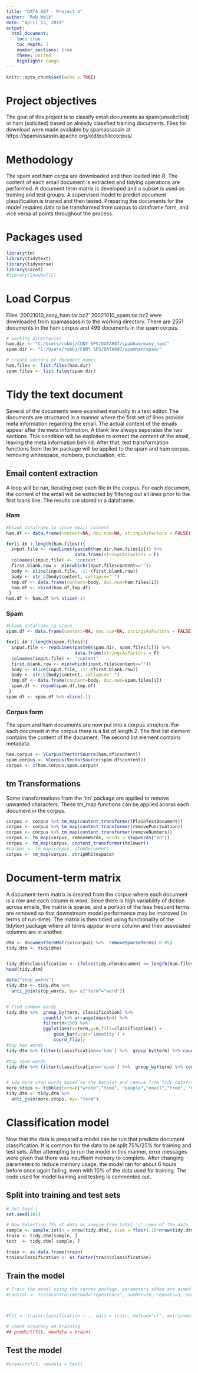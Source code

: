 ---
title: "DATA 607 - Project 4"
author: "Rob Welk"
date: "April 13, 2019"
output: 
  html_document:
    toc: true 
    toc_depth: 3 
    number_sections: true  
    theme: united  
    highlight: tango 
---

```{r setup, include=FALSE}
knitr::opts_chunk$set(echo = TRUE)
```


# Project objectives

The goal of this project is to classify email documents as spam(unsolicited) or ham (solicited) based on already classfied training documents.  Files for download were made available by spamassassin at https://spamassassin.apache.org/old/publiccorpus/. 


# Methodology 

The spam and ham corpa are downloaded and then loaded into R.  The content of each email document is extracted and tidying operations are performed.  A document term matrix is developed and a subset is used as training and test groups.  A supervised model to predict document classification is trianed and then tested. Preparing the documents for the model requires data to be transformed from corpus to dataframe form, and vice versa at points throughout the process.  


# Packages used

```{r, warning=FALSE, message=FALSE}
library(tm)
library(tidytext)
library(tidyverse)
library(caret)
#library(SnowballC)
``` 


# Load Corpus 

Files '20021010_easy_ham.tar.bz2' 20021010_spam.tar.bz2 were downloaded from spamassassin to the working directory. There are 2551 documents in the ham corpus and 499 documents in the spam corpus.
```{r}

# working directories
ham.dir <- "C:/Users/robbj/CUNY SPS/DATA607/spamham/easy_ham/"
spam.dir <- "C:/Users/robbj/CUNY SPS/DATA607/spamham/spam/"

# create vectora of document names
ham.files <- list.files(ham.dir)
spam.files <- list.files(spam.dir)
```


# Tidy the text document

Several of the documents were examined manually in a text editor.  The documents are structured in a manner where the first set of lines provide meta information regarding the email.  The actual content of the emails appear after the meta information. A blank line always seperates the two sections.  This condition will be exploited to extract the content of the email, leaving the meta information behind.  After that, text transformation functions from the tm package will be applied to the spam and ham corpus, removing whitespace, numbers, punctuation, etc.


## Email content extraction
A loop will be run, iterating over each file in the corpus.  For each document, the content of the email will be extracted by filtering out all lines prior to the first blank line. The results are stored in a dataframe.


### Ham 
```{r}
#blank dataframe to store email content 
ham.df <- data.frame(content=NA, doc.num=NA, stringsAsFactors = FALSE)

for(i in 1:length(ham.files)){
  input.file <- readLines(paste0(ham.dir,ham.files[i])) %>% 
                          data.frame(stringsAsFactors = F) 
  colnames(input.file) <- 'content'
  first.blank.row <- min(which(input.file$content==""))
  body <- slice(input.file, -1:-(first.blank.row))
  body <- str_c(body$content, collapse=" ")
  tmp.df <- data.frame(content=body, doc.num=ham.files[i])
  ham.df <- rbind(ham.df,tmp.df)
 }
ham.df <- ham.df %>% slice(-1)
```


### Spam
```{r}
#blank dataframe to store 
spam.df <- data.frame(content=NA, doc.num=NA, stringsAsFactors = FALSE)

for(i in 1:length(spam.files)){
  input.file <- readLines(paste0(spam.dir, spam.files[i])) %>% 
                          data.frame(stringsAsFactors = F) 
  colnames(input.file) <- 'content'
  first.blank.row <- min(which(input.file$content==""))
  body <- slice(input.file, -1:-(first.blank.row))
  body <- str_c(body$content, collapse=" ")
  tmp.df <- data.frame(content=body, doc.num=spam.files[i])
  spam.df <- rbind(spam.df,tmp.df)
 }
spam.df <- spam.df %>% slice(-1)
```


### Corpus form
The spam and ham documents are now put into a corpus structure.  For each document in the corpus there is a list of length 2.  The first list element contains the content of the document.  The second list element contains metadata.  
```{r}
ham.corpus <- VCorpus(VectorSource(ham.df$content))
spam.corpus <- VCorpus(VectorSource(spam.df$content))
corpus <- c(ham.corpus,spam.corpus)
```


## tm Transformations
Some transformations from the 'tm' package are applied to remove unwanted characters. These tm_map functions can be applied acorss each document in the corpus. 
```{r}

corpus <- corpus %>% tm_map(content_transformer(PlainTextDocument))
corpus <- corpus %>% tm_map(content_transformer(removePunctuation))
corpus <- corpus %>% tm_map(content_transformer(removeNumbers))
corpus <- tm_map(corpus, removeWords, words = stopwords("en"))
corpus <- tm_map(corpus, content_transformer(tolower))
#corpus <- tm_map(corpus, stemDocument)
corpus <- tm_map(corpus, stripWhitespace)

```

# Document-term matrix 
A document-term matrix is created from the corpus where each document is a row and each column is word. Since there is high variability of diction across emails, the matrix is sparse, and a portion of the less frequent terms are removed so that downstream model performance may be improved (in terms of run-time). The matrix is then tidied using functionality of the tidytext package where all terms appear in one column and their associated columns are in another. 

```{r}
dtm <- DocumentTermMatrix(corpus) %>%  removeSparseTerms( 0.95)
tidy.dtm <- tidy(dtm)


tidy.dtm$classification <- ifelse(tidy.dtm$document <= length(ham.files),"ham","spam")
head(tidy.dtm)

data("stop_words")
tidy.dtm <- tidy.dtm %>%
  anti_join(stop_words, by= c("term"="word"))


# find common words
tidy.dtm %>%  group_by(term, classification) %>% 
              count() %>% arrange(desc(n)) %>% 
              filter(n>150) %>% 
              ggplot(aes(x=term,y=n,fill=classification)) + 
                  geom_bar(stat='identity') +
                  coord_flip()
#top ham words
tidy.dtm %>% filter(classification=='ham') %>%  group_by(term) %>% count() %>% arrange(desc(n))

#top spam words
tidy.dtm %>% filter(classification=='spam') %>%  group_by(term) %>% count() %>% arrange(desc(n))


# add more stop words based on the barplot and remove from tidy dataframe. This was done in an iterative manner by finding words common to spam and ham from the barplot and finding junk terms from the table output
more.stops <- tibble(term=c("wrote","time", "people","email","free", "dont","message","mail", "httpwwwnewsisfreecomclick","rpmlistfreshrpmsnet", "rpmlist","sfnet","httplistsfreshrpmsnetmailmanlistinforpmlist","information"))
tidy.dtm <- tidy.dtm %>%
  anti_join(more.stops, by= "term")


```

# Classification model
Now that the data is prepared a model can be run that predicts document classification.  It is common for the data to be split 75%/25% for training and test sets.  After attempting to run the model in this manner, error messages were given that there was insuffient memory to complete.  After changing parameters to reduce memory usage, the model ran for about 6 hours before once again failing, even with 10% of the data used for training.  The code used for model training and testing is commented out.  

## Split into training and test sets
```{r}
# Set Seed \
set.seed(101)  

# Now Selecting 75% of data as sample from total 'n' rows of the data 
sample <- sample.int(n = nrow(tidy.dtm), size = floor(.10*nrow(tidy.dtm)), replace = F)
train <- tidy.dtm[sample, ]
test  <- tidy.dtm[-sample, ]

train <- as.data.frame(train)
train$classification <- as.factor(train$classification)
```

## Train the model
```{r}
# Train the model using the carret package, parameters added are aimed to reduce memory usage 
#control <- trainControl(method="repeatedcv", number=10, repeats=3, search="random")



#fit <- train(classification ~ ., data = train, method="rf", metric=metric, tuneLength=15, trControl=control)

# Check accuracy on training.
## predict(fit, newdata = train)
```

## Test the model
```{r}
#predict(fit, newdata = test)

```



